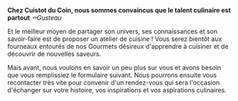 **Chez Cuistot du Coin, nous sommes convaincus que le talent culinaire est partout** *⚰Gusteau*

Et le meilleur moyen de partager son univers, ses connaissances et son savoir-faire est de proposer un atelier de cuisine ! Vous serez bientôt aux fourneaux entourés de nos Gourmets désireux d'apprendre à cuisiner et de découvrir de nouvelles saveurs.

Mais avant, nous voulons en savoir un peu plus sur vous et avons besoin que vous remplissiez le formulaire suivant. Nous pourrons ensuite vous recontacter très vite pour convenir d'un rendez-vous qui sera l'occasion d'échanger sur votre histoire, vos inspirations et vos aspirations culinaires.